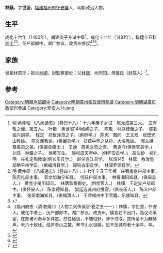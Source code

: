 {{明清人物信息框
| 姓名 = 林鐄
| 原名 =
| 圖片名稱= 
| 圖片大小 =
| 圖片說明 = 
| 最高職務 = 湖廣布政使司參議
| 國家 = 大明 
| 爵位 =
| 籍貫 = 福建福州府懷安縣
| 族裔 = 
| 字號 = 字世堅
| 諡號 =
| 出生日期 = 生年不詳
| 出生地點 = <!---福建福州府懷安縣--->
| 逝世日期 = 卒年不詳 
| 逝世地點 =
| 墓葬 =
| 配偶 = 
| 親屬 = 
| 出身 =
* 成化十七年辛丑科進士出身
| 經歷 =
| 著作 =  
}}
'''林鐄'''，字'''世坚'''，[[福建|福建]][[福州府|福州府]][[怀安县|怀安县]]人，明朝政治人物。

==生平==
成化十六年（1480年），[[福建|福建]]庚子乡试中舉<ref>明·黄仲昭 《八闽通志》（卷四十八）：十六年庚子乡试　陈元成第三人。　庄宥敬之侄。第五人。　叶铤　黄世昭144维绚之子。　陈敬　林庭桂瀚之子。　陈钦绍兴训导。　程定　郑世泽范之子。(俱府学。)　陈宪　戴同　王文规　张懋光山教谕。　陈文渊教谕。(俱闽县学。)　郑蕴中塾之从孙。大名教谕。　郭文旭　蔡禹肃之弟。(俱闽县儒士。)　王迪　周冕文奇之侄。　黄克守(俱侯官县学。)　刘琮　林鐄之子。　徐英军生。　康彬应天府中。(俱怀安县学。)　高伯龄　郑孔明　庄礼定陶教谕(俱长乐县学。)　赵坣连江县学。　张煊145　林鸾　敖汝垕　郑栱平州学正。(俱福清县学。)　郑钝古田县学。　林深罗源县学。</ref>。成化十七年（1481年），聯捷辛丑科[[進士|進士]]<ref>明·黄仲昭 《八闽通志》（卷四十八）：十七年辛丑王华榜　庄宥南京户部主事。　陈宪礼部主事。　郭文旭海宁知县。　倪珏户部主事。　林籥潮阳知县。(俱闽县人。)　黄克守揭阳知县。　林瑭监察御史。(俱侯官人。)　林鐄　王定安户部郎中。(俱怀安人。)　陈崇德知县。　樊廷选苏州府推官。(俱长乐人。)　陈义户部主事。　张烜南海知县。(俱福清人。)　王鼎福州中卫官籍。乐陵知县。</ref><ref>{{cite web|title=《福州府志（清·乾隆）》选举四|url=http://www.fzdqw.com/ShowText.asp?ToBook=1411&index=96&|publisher=福州地情网|accessdate=2014-05-04|deadurl=yes|archiveurl=https://web.archive.org/web/20140504191714/http://www.fzdqw.com/ShowText.asp?ToBook=1411&index=96&|archivedate=2014-05-04}}</ref>，任户部郎中，湖广参议，改贵州参议<ref>《福州府志（清·乾隆）》（人物二列传侯官·卷之五十一）：林鐄，字世坚，怀安人。成化中进士，历户部郎中，湖广参议，改贵州。鐄言若不出口，而议论缜密，在部诸司奏草多详定。然性恬淡，不随俗好，薄于进取，故所至不为赫赫声。未六十致仕。结庐参山之麓，琴书山水自娱，足不至城府者十余年，卒。</ref><ref>{{Cite book|title=《[[皇明贡举考|皇明贡举考]]》卷五|last=（明）[[张朝瑞|张朝瑞]]|first=|publisher=《续修四库全书》史部第828册|year=|isbn=|location=|pages=}}</ref><ref>{{Cite book|title=贡举志五种 上|last=鲁小俊，江俊伟著|first=|publisher=武汉：武汉大学出版社|year=2009|isbn=978-7-307-07043-1|location=|pages=254-256}}</ref>。

== 家族 ==
曾祖林原珪；祖父[[林順|林順]]，封監察御史；父[[林璟|林璟]]，州同知。母張氏（封孺人）<ref>{{Cite book|title=天一阁藏明代科举录选刊 登科录 点校本|last=龚延明主编|first=|publisher=宁波出版社|year=2016|isbn=978-7-5526-2320-8|location=宁波|pages=|quote=《天一閣藏明代科舉錄選刊.登科錄》之《成化十七年進士登科錄》}}</ref>。

==參考==
{{reflist}}

{{成化十七年辛丑科殿試金榜}}
{{DEFAULTSORT:Lin林}}
[[Category:明朝戶部郎中|Category:明朝戶部郎中]]
[[Category:明朝貴州布政使司參議|Category:明朝貴州布政使司參議]]
[[Category:明朝湖廣布政使司參議|Category:明朝湖廣布政使司參議]]
[[Category:怀安人|Category:怀安人]]
[[Category:林姓|Huang]]